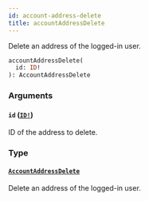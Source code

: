 ```yaml
---
id: account-address-delete
title: accountAddressDelete
---
```


Delete an address of the logged-in user.

```graphql
accountAddressDelete(
  id: ID!
): AccountAddressDelete

```

### Arguments

#### `id` ([`ID!`](/api-reference/scalars/id.mdx))

ID of the address to delete.

### Type

#### [`AccountAddressDelete`](/api-reference/objects/account-address-delete.mdx)

Delete an address of the logged-in user.

